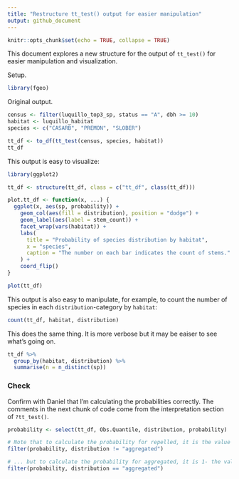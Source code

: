 ```yaml
---
title: "Restructure tt_test() output for easier manipulation"
output: github_document
---
```


```r
knitr::opts_chunk$set(echo = TRUE, collapse = TRUE)
```

This document explores a new structure for the output of `tt_test()` for easier manipulation and visualization.

Setup.

```r
library(fgeo)
```

Original output.
 
```r
census <- filter(luquillo_top3_sp, status == "A", dbh >= 10)
habitat <- luquillo_habitat
species <- c("CASARB", "PREMON", "SLOBER")

tt_df <- to_df(tt_test(census, species, habitat))
tt_df
```

This output is easy to visualize:

```r
library(ggplot2)

tt_df <- structure(tt_df, class = c("tt_df", class(tt_df)))

plot.tt_df <- function(x, ...) {
  ggplot(x, aes(sp, probability)) + 
    geom_col(aes(fill = distribution), position = "dodge") +
    geom_label(aes(label = stem_count)) +
    facet_wrap(vars(habitat)) +
    labs(
      title = "Probability of species distribution by habitat",
      x = "species", 
      caption = "The number on each bar indicates the count of stems."
    ) +
    coord_flip()
}
```

```r
plot(tt_df)
```

This output is also easy to manipulate, for example, to count the number of species in each `distribution`-category by `habitat`:

```r
count(tt_df, habitat, distribution)
```

This does the same thing. It is more verbose but it may be eaiser to see what's going on.

```r
tt_df %>% 
  group_by(habitat, distribution) %>% 
  summarise(n = n_distinct(sp))
```

### Check

Confirm with Daniel that I'm calculating the probabilities correctly. The comments in the next chunk of code come from the interpretation section of `?tt_test()`.

```r
probability <- select(tt_df, Obs.Quantile, distribution, probability)

# Note that to calculate the probability for repelled, it is the value given
filter(probability, distribution != "aggregated")

# ... but to calculate the probability for aggregated, it is 1- the value given
filter(probability, distribution == "aggregated")
```
